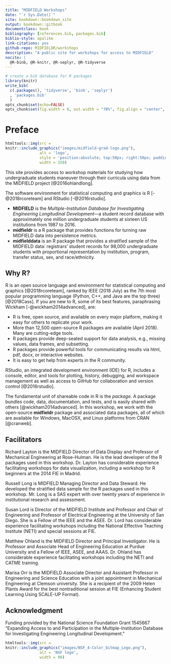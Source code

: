 ```yaml
--- 
title: "MIDFIELD Workshops"
date: "`r Sys.Date()`"
site: bookdown::bookdown_site
output: bookdown::gitbook
documentclass: book
bibliography: [references.bib, packages.bib]
biblio-style: apalike
link-citations: yes
github-repo: MIDFIELDR/workshops
description: "A public site for workshops for access to MIDFIELD"
nocite: | 
  @R-binb, @R-knitr, @R-seplyr, @R-tidyverse
---
```


```r
# create a bib database for R packages
library(knitr)
write_bib(
  c(.packages(), 'tidyverse', 'binb', 'seplyr')
  , 'packages.bib'
  )
opts_chunk$set(echo=FALSE)
opts_chunk$set(fig.width = 6, out.width = "70%", fig.align = "center", fig.asp = 0.618)
```

# Preface {- #preface}

```r
htmltools::img(src = 
knitr::include_graphics("images/midfield-grad-logo.png"), 
               alt = 'logo', 
               style = 'position:absolute; top:50px; right:50px; padding:0px;',
               width = 150)
```

This site provides access to workshop materials for studying how undergraduate students maneuver through their curricula using data from the MIDFIELD project [@2016ohlandlong].  

The software environment for statistical computing and graphics is R  [-@2018rcoreteam] and RStudio [-@2016rstudio]. 


- **MIDFIELD** is the *Multiple-Institution Database for Investigating Engineering Longitudinal Development*---a student record database with approximately one million undergraduate students at sixteen US institutions from 1987 to 2016.  
- **midfieldr** is a R package that provides functions for turning raw MIDFIELD data into persistence metrics.  
- **midfielddata** is an R package  that provides a stratified sample of the MIDFIELD data: registrars' student records for 98,000 undergraduate students with proportional representation by institution, program, transfer status, sex, and race/ethnicity.  


## Why R? {-}

R is an open source language and environment for statistical computing and graphics [@2018rcoreteam], ranked by IEEE (2018 July) as the 7th most popular programming language (Python, C++, and Java are the top three) [@2018Cass]. If you are new to R, some of its best features, paraphrasing Wickham  [-@wickham2014advanced], are: 


- R is free, open source, and available on every major platform, making it easy for others to replicate your work.
- More than 12,500 open-source R packages are available (April 2018). Many are cutting-edge tools. 
- R packages provide deep-seated support for data analysis, e.g., missing values, data frames, and subsetting.
- R packages provide powerful tools for communicating results via html, pdf, docx, or interactive websites.
- It is easy to get help from experts in the R community.


RStudio, an integrated development environment (IDE) for R, includes a console, editor, and tools for plotting, history, debugging, and workspace management as well as access to GitHub for collaboration and version control  [@2016rstudio]. 

The fundamental unit of shareable code in R is the *package.* A package bundles code, data, documentation, and tests, and is easily shared with others [@wickham2014advanced]. In this workshop, we work with the open-source **midfieldr** package and associated data packages, all of which are available for Windows, MacOSX, and Linux platforms from CRAN [@cranweb]. 


## Facilitators {-}

Richard Layton is the MIDFIELD Director of Data Display and Professor of Mechanical Engineering at Rose-Hulman. He is the lead developer of the R packages used in this workshop. Dr. Layton has considerable experience facilitating workshops for data visualization, including a workshop for R beginners at the 2014 FIE in Madrid.

Russell Long is MIDFIELD Managing Director and Data Steward. He developed the stratified data sample for the R packages used in this workshop. Mr. Long is a SAS expert with over twenty years of experience in institutional research and assessment. 

Susan Lord is Director of the MIDFIELD Institute and Professor and Chair of Engineering and Professor of Electrical Engineering at the University of San Diego. She is a Fellow of the IEEE and the ASEE. Dr. Lord has considerable experience facilitating workshops including the National Effective Teaching Institute (NETI) and special sessions at FIE.

Matthew Ohland is the MIDFIELD Director and Principal Investigator. He is Professor and Associate Head of Engineering Education at Purdue University and a Fellow of IEEE, ASEE, and AAAS. Dr. Ohland has considerable experience facilitating workshops including the NETI and CATME training.

Marisa Orr is the MIDFIELD Associate Director and Assistant Professor in Engineering and Science Education with a joint appointment in Mechanical Engineering at Clemson university. She is a recipient of the 2009 Helen Plants Award for the best nontraditional session at FIE (Enhancing Student Learning Using SCALE-UP Format).


## Acknowledgment {-}

Funding provided by the National Science Foundation Grant 1545667 "Expanding Access to and Participation in the Multiple-Institution Database for Investigating Engineering Longitudinal Development." 

```r
htmltools::img(src = 
knitr::include_graphics("images/NSF_4-Color_bitmap_Logo.png"), 
               alt = 'NSF logo', 
               width = 90)
```




